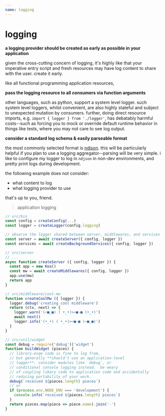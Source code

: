 ```yaml
---
name: logging
---
```


# logging

**a logging provider should be created as early as possible in your application**

given the cross-cutting concern of logging, it's highly like that your imperative
entry script and fresh resources may have log content to share with the user.
create it early.

like all functional programming application resources,

**pass the logging resource to all consumers via function arguments**

other languages, such as python, support a system level logger.
such system level loggers, whilst convenient, are also highly stateful and subject
to unexpected mutation by consumers.  further, doing direct resource imports,
e.g. `import { logger } from './logger'`, has debatably harmful costs--such as
forcing you to mock or override default runtime behavior in things like tests,
where you may not care to see log output.

**consider a standard log schema & easily parseable format**

the most commonly selected format is [ndjson](http://ndjson.org). this will be
particularly helpful if you plan to use a logging aggregator--parsing will be very simple.
i like to configure my logger to log in `ndjson` in non-dev environments, and pretty print
logs during development.

the following example does not consider:

- what content to log
- what logging provider to use

that's up to you, friend.


> application logging

```typescript
// src/bin
const config = createConfig(...)
const logger = createLogger(config.logging)

// observe the logger shared between server, middlewares, and services
const server = await createServer({ config, logger })
const services = await createBackgroundServices({ config, logger })

// src/server
// ...
async function createServer ({ config, logger }) {
  const app = new Koa()
  const mw = await createMiddlewares({ config, logger })
  app.use(mw)
  return app
}

// src/middleware/cool-mw
function createCoolMw ({ logger }) {
  logger.debug('creating cool middleware')
  return (ctx, next) => {
    logger.warn('(⌐■_■) ( •_•)>⌐■-■ (•_•)')
    await next()
    logger.info('(•_•) ( •_•)>⌐■-■ (⌐■_■)')
  }
}

// src/util/widget
const debug = require('debug')('widget')
function buildWidget (pieces) {
  // library-esqe code is fine to log from,
  // but generally **should't use an application-level
  // logger**. consider modules like `debug`, or
  // conditional console logging instead.  be weary
  // of coupling libary code to application code and accidentally
  // reducing portability of your work.
  debug(`received ${pieces.length} pieces`)
  // or
  if (process.env.NODE_ENV === 'development') {
    console.info(`received ${pieces.length} pieces`)
  }
  return pieces.map(piece => piece.name).join('-')
}
```
